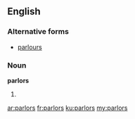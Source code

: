 ==English==
===Alternative forms===
* [[parlours]]
===Noun===
'''parlors'''
# {{plural of|[[parlor]]}}

[[ar:parlors]]
[[fr:parlors]]
[[ku:parlors]]
[[my:parlors]]